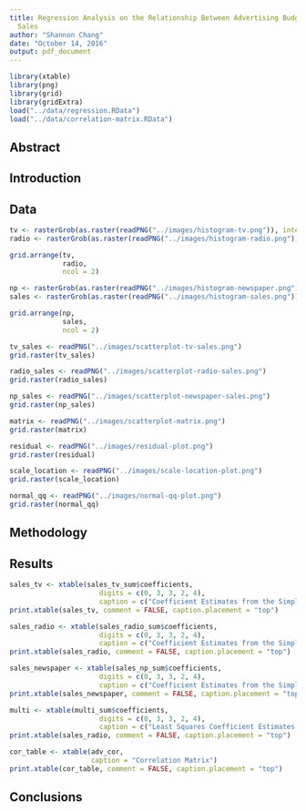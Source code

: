 ```yaml
---
title: Regression Analysis on the Relationship Between Advertising Budgets and Product
  Sales
author: "Shannon Chang"
date: "October 14, 2016"
output: pdf_document
---
```

```r
library(xtable)
library(png)
library(grid)
library(gridExtra)
load("../data/regression.RData")
load("../data/correlation-matrix.RData")
```


## Abstract

## Introduction

## Data
```r
tv <- rasterGrob(as.raster(readPNG("../images/histogram-tv.png")), interpolate = FALSE)
radio <- rasterGrob(as.raster(readPNG("../images/histogram-radio.png")), interpolate = FALSE)

grid.arrange(tv, 
             radio, 
             ncol = 2)

np <- rasterGrob(as.raster(readPNG("../images/histogram-newspaper.png")), interpolate = FALSE)
sales <- rasterGrob(as.raster(readPNG("../images/histogram-sales.png")), interpolate = FALSE)

grid.arrange(np, 
             sales, 
             ncol = 2)
```

```r
tv_sales <- readPNG("../images/scatterplot-tv-sales.png")
grid.raster(tv_sales)
```

```r
radio_sales <- readPNG("../images/scatterplot-radio-sales.png")
grid.raster(radio_sales)
```

```r
np_sales <- readPNG("../images/scatterplot-newspaper-sales.png")
grid.raster(np_sales)
```

```r
matrix <- readPNG("../images/scatterplot-matrix.png")
grid.raster(matrix)
```

```r
residual <- readPNG("../images/residual-plot.png")
grid.raster(residual)
```

```r
scale_location <- readPNG("../images/scale-location-plot.png")
grid.raster(scale_location)
```

```r
normal_qq <- readPNG("../images/normal-qq-plot.png")
grid.raster(normal_qq)
```

## Methodology

## Results
```r
sales_tv <- xtable(sales_tv_sum$coefficients, 
                      digits = c(0, 3, 3, 2, 4), 
                      caption = c("Coefficient Estimates from the Simple Regression of Sales on TV"))
print.xtable(sales_tv, comment = FALSE, caption.placement = "top")

sales_radio <- xtable(sales_radio_sum$coefficients, 
                      digits = c(0, 3, 3, 2, 4), 
                      caption = c("Coefficient Estimates from the Simple Regression of Sales on Radio"))
print.xtable(sales_radio, comment = FALSE, caption.placement = "top")

sales_newspaper <- xtable(sales_np_sum$coefficients, 
                      digits = c(0, 3, 3, 2, 4), 
                      caption = c("Coefficient Estimates from the Simple Regression of Sales on Newspaper"))
print.xtable(sales_newspaper, comment = FALSE, caption.placement = "top")

multi <- xtable(multi_sum$coefficients, 
                      digits = c(0, 3, 3, 2, 4), 
                      caption = c("Least Squares Coefficient Estimates from the Multiple Linear Regression of Sales on TV, Radio, and Newspaper"))
print.xtable(sales_radio, comment = FALSE, caption.placement = "top")

cor_table <- xtable(adv_cor, 
                    caption = "Correlation Matrix")
print.xtable(cor_table, comment = FALSE, caption.placement = "top")
```

## Conclusions
